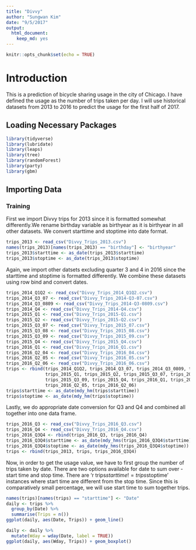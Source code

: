 ```yaml
---
title: "Divvy"
author: "Sungwan Kim"
date: "9/5/2017"
output: 
  html_document: 
    keep_md: yes
---
```


```r
knitr::opts_chunk$set(echo = TRUE)
```

# Introduction

This is a prediction of bicycle sharing usage in the city of Chicago. I have defined the usage as the number of trips taken per day. I will use historical datasets from 2013 to 2016 to predict the usage for the first half of 2017.


## Loading Necessary Packages

```r
library(tidyverse)
library(lubridate)
library(leaps)
library(tree)
library(randomForest)
library(party)
library(gbm)
```

## Importing Data
 
### Training

First we import Divvy trips for 2013 since it is formatted somewhat differently.We rename birthday variable as birthyear as it is birthyear in all other datasets. We convert starttime and stoptime into date format.
 
```r
trips_2013 <- read_csv("Divvy_Trips_2013.csv")
names(trips_2013)[names(trips_2013) == "birthday"] <- "birthyear"
trips_2013$starttime <- as_date(trips_2013$starttime)
trips_2013$stoptime <- as_date(trips_2013$stoptime)
```

Again, we import other datsets excluding quarter 3 and 4 in 2016 since the starttime and stoptime is formatted differently. We combine these datasets using row bind and convert dates.

```r
trips_2014_Q1Q2 <- read_csv("Divvy_Trips_2014_Q1Q2.csv")
trips_2014_Q3_07 <- read_csv("Divvy_Trips_2014-Q3-07.csv")
trips_2014_Q3_0809 <- read_csv("Divvy_Trips_2014-Q3-0809.csv")
trips_2014_Q4 <- read_csv("Divvy_Trips_2014-Q4.csv")
trips_2015_Q1 <- read_csv("Divvy_Trips_2015-Q1.csv")
trips_2015_Q2 <- read_csv("Divvy_Trips_2015-Q2.csv")
trips_2015_Q3_07 <- read_csv("Divvy_Trips_2015_07.csv")
trips_2015_Q3_08 <- read_csv("Divvy_Trips_2015_08.csv")
trips_2015_Q3_09 <- read_csv("Divvy_Trips_2015_09.csv")
trips_2015_Q4 <- read_csv("Divvy_Trips_2015_Q4.csv")
trips_2016_Q1 <- read_csv("Divvy_Trips_2016_Q1.csv")
trips_2016_Q2_04 <- read_csv("Divvy_Trips_2016_04.csv")
trips_2016_Q2_05 <- read_csv("Divvy_Trips_2016_05.csv")
trips_2016_Q2_06 <- read_csv("Divvy_Trips_2016_06.csv")
trips <- rbind(trips_2014_Q1Q2, trips_2014_Q3_07, trips_2014_Q3_0809, trips_2014_Q4, 
               trips_2015_Q1, trips_2015_Q2, trips_2015_Q3_07, trips_2015_Q3_08,
               trips_2015_Q3_09, trips_2015_Q4, trips_2016_Q1, trips_2016_Q2_04,
               trips_2016_Q2_05, trips_2016_Q2_06)
trips$starttime <- as_date(mdy_hm(trips$starttime))
trips$stoptime <- as_date(mdy_hm(trips$stoptime))
```

Lastly, we do appropriate date conversion for Q3 and Q4 and combined all together into one data frame.

```r
trips_2016_Q3 <- read_csv("Divvy_Trips_2016_Q3.csv")
trips_2016_Q4 <- read_csv("Divvy_Trips_2016_Q4.csv")
trips_2016_Q3Q4 <- rbind(trips_2016_Q3, trips_2016_Q4)
trips_2016_Q3Q4$starttime <- as_date(mdy_hms(trips_2016_Q3Q4$starttime))
trips_2016_Q3Q4$stoptime <- as_date(mdy_hms(trips_2016_Q3Q4$stoptime))
trips <- rbind(trips_2013, trips, trips_2016_Q3Q4)
```

Now, in order to get the usage value, we have to first group the number of trips taken by date. There are two options available for date to sum over - start time and stop time. There are 'r trips$starttime != trips$stoptime' instances where start time are different from the stop time. Since this is comparatively small percentage, we will use start time to sum together trips.


```r
names(trips)[names(trips) == "starttime"] <- "Date"
daily <- trips %>%
  group_by(Date) %>% 
  summarise(Trips = n())
ggplot(daily, aes(Date, Trips)) + geom_line()

daily <- daily %>% 
  mutate(Wday = wday(Date, label = TRUE))
ggplot(daily, aes(Wday, Trips)) + geom_boxplot()
```

